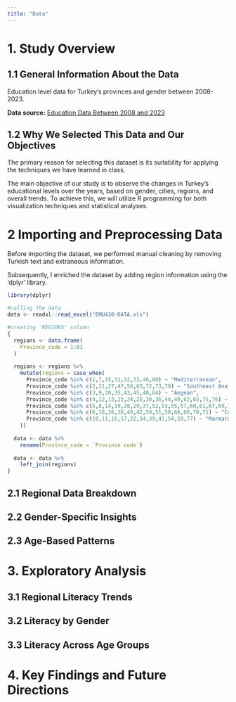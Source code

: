 ```yaml
---
title: "Data"
---
```


# **1. Study Overview**

## 1.1 General Information About the Data

Education level data for Turkey's provinces and gender between 2008-2023.

**Data source:** [Education Data Between 2008 and 2023](https://data.tuik.gov.tr/Bulten/Index?p=Ulusal-Egitim-Istatistikleri-2023-53444#:~:text=Okuma%20yazma%20bilen%20oran%C4%B1%20%97,99%2C2'ye%20y%C3%BCkseldi.){.download-button}

## 1.2 Why We Selected This Data and Our Objectives

The primary reason for selecting this dataset is its suitability for applying the techniques we have learned in class.

The main objective of our study is to observe the changes in Turkey's educational levels over the years, based on gender, cities, regions, and overall trends. To achieve this, we will utilize R programming for both visualization techniques and statistical analyses.

# 2 Importing and Preprocessing Data

Before importing the dataset, we performed manual cleaning by removing Turkish text and extraneous information.

Subsequently, I enriched the dataset by adding region information using the 'dplyr' library.

```r
library(dplyr)

#calling the data
data <- readxl::read_excel("EMU430-DATA.xls")

#creating 'REGIONS' column
{
  regions <- data.frame(
    Province_code = 1:81
  )
  
  regions <- regions %>% 
    mutate(regions = case_when(
      Province_code %in% c(1,7,15,31,32,33,46,80) ~ "Mediterranean",
      Province_code %in% c(2,21,27,47,56,63,72,73,79) ~ "Southeast Anatolia",
      Province_code %in% c(3,9,20,35,43,45,48,64) ~ "Aegean",
      Province_code %in% c(4,12,13,23,24,25,30,36,44,49,62,65,75,76) ~ "Eastern Anatolia",
      Province_code %in% c(5,8,14,19,28,29,37,52,53,55,57,60,61,67,69,74,78,81) ~ "Black Sea",
      Province_code %in% c(6,18,26,38,40,42,50,51,58,66,68,70,71) ~ "Central Anatolia",
      Province_code %in% c(10,11,16,17,22,34,39,41,54,59,77) ~ "Marmara",
    ))
  
  data <- data %>%
    rename(Province_code = `Province code`)
  
  data <- data %>%
    left_join(regions)
}
```

## **2.1 Regional Data Breakdown**

## **2.2 Gender-Specific Insights**

## **2.3 Age-Based Patterns**

# **3. Exploratory Analysis**

## **3.1 Regional Literacy Trends**

## **3.2 Literacy by Gender**

## **3.3 Literacy Across Age Groups**

# **4. Key Findings and Future Directions**

# 
